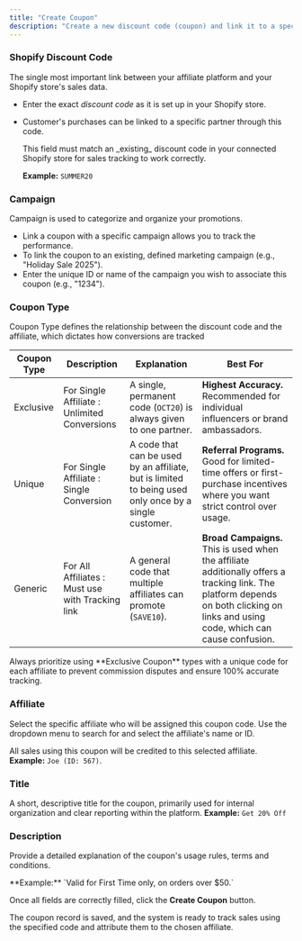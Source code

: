 ```yaml
---
title: "Create Coupon"
description: "Create a new discount code (coupon) and link it to a specific affiliate and campaign. "
---
```


### Shopify Discount Code

The single most important link between your affiliate platform and your Shopify store's sales data.

- Enter the exact _discount code_ as it is set up in your Shopify store.
- Customer's purchases can be linked to a specific partner through this code.

  <Check>
    This field must match an _existing_ discount code in your connected Shopify store for sales tracking to work correctly.

    **Example:** `SUMMER20`
  </Check>

### Campaign

Campaign is used to categorize and organize your promotions.

- Link a coupon with a specific campaign allows you to track the performance.
- To link the coupon to an existing, defined marketing campaign (e.g., "Holiday Sale 2025").
- Enter the unique ID or name of the campaign you wish to associate this coupon (e.g., "1234").

### Coupon Type

Coupon Type defines the relationship between the discount code and the affiliate, which dictates how conversions are tracked

| Coupon Type | Description                                      | Explanation                                                                                           | Best For                                                                                                                                                                            |
| ----------- | ------------------------------------------------ | ----------------------------------------------------------------------------------------------------- | ----------------------------------------------------------------------------------------------------------------------------------------------------------------------------------- |
| Exclusive   | For Single Affiliate : Unlimited Conversions     | A single, permanent code (`OCT20`) is always given to one partner.                                    | **Highest Accuracy.** Recommended for individual influencers or brand ambassadors.                                                                                                  |
| Unique      | For Single Affiliate : Single Conversion         | A code that can be used by an affiliate, but is limited to being used only once by a single customer. | **Referral Programs.** Good for limited-time offers or first-purchase incentives where you want strict control over usage.                                                          |
| Generic     | For All Affiliates : Must use with Tracking link | A general code that multiple affiliates can promote (`SAVE10`).                                       | **Broad Campaigns.** This is used when the affiliate additionally offers a tracking link. The platform depends on both clicking on links and using code, which can cause confusion. |

<Check>
  Always prioritize using **Exclusive Coupon** types with a unique code for each affiliate to prevent commission disputes and ensure 100% accurate tracking.
</Check>

### Affiliate

Select the specific affiliate who will be assigned this coupon code. Use the dropdown menu to search for and select the affiliate's name or ID. 

All sales using this coupon will be credited to this selected affiliate.  **Example:**  `Joe (ID: 567)`.

### Title

A short, descriptive title for the coupon, primarily used for internal organization and clear reporting within the platform.  **Example:** `Get 20% Off`

### Description

Provide a detailed explanation of the coupon's usage rules, terms and conditions. 

<Check>
  **Example:** `Valid for First Time only, on orders over $50.`
</Check>

Once all fields are correctly filled, click the **Create Coupon** button. 

The coupon record is saved, and the system is ready to track sales using the specified code and attribute them to the chosen affiliate.